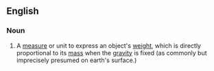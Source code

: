 ==English==

===Noun===
{{en-noun|head=[[weight]] [[measure]]}}

# {{science}} A [[measure]] or unit to express an object's [[weight]], which is directly proportional to its [[mass]] when the [[gravity]] is fixed (as commonly but imprecisely presumed on earth's surface.)